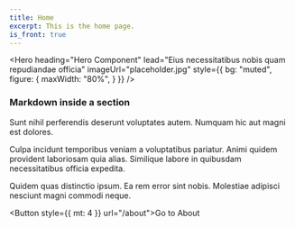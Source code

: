 ```yaml
---
title: Home
excerpt: This is the home page.
is_front: true
---
```


<Hero 
  heading="Hero Component"
  lead="Eius necessitatibus nobis quam repudiandae officia"
  imageUrl="placeholder.jpg"
  style={{
    bg: "muted",
    figure: {
      maxWidth: "80%",
    }
  }}
/>

<Section 
  heading="A Section"
  lead="Quas quos nisi exercitationem nemo mollitia"
>
<Div style={{
  maxWidth: ["none", "none", "60%"]
}}>

### Markdown inside a section

Sunt nihil perferendis deserunt voluptates autem. Numquam hic aut magni est dolores.

Culpa incidunt temporibus veniam a voluptatibus pariatur. Animi quidem provident laboriosam quia alias. Similique labore in quibusdam necessitatibus officia expedita.

Quidem quas distinctio ipsum. Ea rem error sint nobis. Molestiae adipisci nesciunt magni commodi neque.

<Button style={{ mt: 4 }} url="/about">Go to About</Button>

</Div>
</Section>
